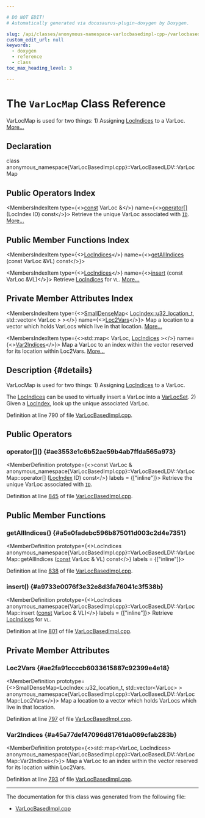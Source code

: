 ```yaml
---

# DO NOT EDIT!
# Automatically generated via docusaurus-plugin-doxygen by Doxygen.

slug: /api/classes/anonymous-namespace-varlocbasedimpl-cpp-/varlocbasedldv/varlocmap
custom_edit_url: null
keywords:
  - doxygen
  - reference
  - class
toc_max_heading_level: 3

---
```





# The `VarLocMap` Class Reference

<DoxygenPage pluginConfig={pluginConfig}>

VarLocMap is used for two things: 1) Assigning <a href="/docs/api/namespaces/anonymous-varlocbasedimpl-cpp-/#a1a71406009b70e55de914dc6374ce484">LocIndices</a> to a VarLoc. <a href="#details">More...</a>

## Declaration

<CodeBlock>class anonymous_namespace{VarLocBasedImpl.cpp}::VarLocBasedLDV::VarLocMap</CodeBlock>

## Public Operators Index

<MembersIndex>

<MembersIndexItem
  type={<><a href="/docs/api/files/lib/lib/target/lib/target/aarch64/aarch64promoteconstant-cpp/#a90f8350fecae261c25be85d38b451bff">const</a> VarLoc &amp;</>}
  name={<><a href="#ae3553e1c6b52ae59b4ab7ffda565a973">operator&#91;&#93;</a> (LocIndex ID) const</>}>
Retrieve the unique VarLoc associated with <code><a href="/docs/api/namespaces/llvm/callingconv/#abdf8cf606905c10634e831390981b0ed">ID</a></code>. <a href="#ae3553e1c6b52ae59b4ab7ffda565a973">More...</a>
</MembersIndexItem>

</MembersIndex>

## Public Member Functions Index

<MembersIndex>

<MembersIndexItem
  type={<><a href="/docs/api/namespaces/anonymous-varlocbasedimpl-cpp-/#a1a71406009b70e55de914dc6374ce484">LocIndices</a></>}
  name={<><a href="#a5e0fadebc596b875011d003c2d4e7351">getAllIndices</a> (const VarLoc &amp;VL) const</>}>
</MembersIndexItem>

<MembersIndexItem
  type={<><a href="/docs/api/namespaces/anonymous-varlocbasedimpl-cpp-/#a1a71406009b70e55de914dc6374ce484">LocIndices</a></>}
  name={<><a href="#a9733e0076f3e32e8d3fa76041c3f538b">insert</a> (const VarLoc &amp;VL)</>}>
Retrieve <a href="/docs/api/namespaces/anonymous-varlocbasedimpl-cpp-/#a1a71406009b70e55de914dc6374ce484">LocIndices</a> for <code>VL</code>. <a href="#a9733e0076f3e32e8d3fa76041c3f538b">More...</a>
</MembersIndexItem>

</MembersIndex>

## Private Member Attributes Index

<MembersIndex>

<MembersIndexItem
  type={<><a href="/docs/api/classes/llvm/smalldensemap">SmallDenseMap</a>&lt; <a href="/docs/api/structs/anonymous-namespace-varlocbasedimpl-cpp-/locindex/#a626afd7de7fed611fa6307b8d3f40f6f">LocIndex::u32&#95;location&#95;t</a>, std::vector&lt; VarLoc &gt; &gt;</>}
  name={<><a href="#ae2fa91ccccb6033615887c92399e4e18">Loc2Vars</a></>}>
Map a location to a vector which holds VarLocs which live in that location. <a href="#ae2fa91ccccb6033615887c92399e4e18">More...</a>
</MembersIndexItem>

<MembersIndexItem
  type={<>std::map&lt; VarLoc, <a href="/docs/api/namespaces/anonymous-varlocbasedimpl-cpp-/#a1a71406009b70e55de914dc6374ce484">LocIndices</a> &gt;</>}
  name={<><a href="#a45a77def47096d81761da069cfab283b">Var2Indices</a></>}>
Map a VarLoc to an index within the vector reserved for its location within Loc2Vars. <a href="#a45a77def47096d81761da069cfab283b">More...</a>
</MembersIndexItem>

</MembersIndex>

## Description {#details}

VarLocMap is used for two things: 1) Assigning <a href="/docs/api/namespaces/anonymous-varlocbasedimpl-cpp-/#a1a71406009b70e55de914dc6374ce484">LocIndices</a> to a VarLoc.

The <a href="/docs/api/namespaces/anonymous-varlocbasedimpl-cpp-/#a1a71406009b70e55de914dc6374ce484">LocIndices</a> can be used to virtually insert a VarLoc into a <a href="/docs/api/namespaces/anonymous-varlocbasedimpl-cpp-/#a0fcac79d5789c3482f72fdb2eb8d0a32">VarLocSet</a>. 2) Given a <a href="/docs/api/structs/anonymous-namespace-varlocbasedimpl-cpp-/locindex">LocIndex</a>, look up the unique associated VarLoc.

Definition at line 790 of file <a href="/docs/api/files/lib/lib/codegen/lib/codegen/livedebugvalues/varlocbasedimpl-cpp">VarLocBasedImpl.cpp</a>.

<SectionDefinition>

## Public Operators

### operator&#91;&#93;() {#ae3553e1c6b52ae59b4ab7ffda565a973}

<MemberDefinition
  prototype={<>const VarLoc &amp; anonymous&#95;namespace&#123;VarLocBasedImpl.cpp&#125;::VarLocBasedLDV::VarLocMap::operator&#91;&#93; (<a href="/docs/api/structs/anonymous-namespace-varlocbasedimpl-cpp-/locindex">LocIndex</a> ID) const</>}
  labels = {["inline"]}>
Retrieve the unique VarLoc associated with <code><a href="/docs/api/namespaces/llvm/callingconv/#abdf8cf606905c10634e831390981b0ed">ID</a></code>.

Definition at line <a href="/docs/api/files/lib/lib/codegen/lib/codegen/livedebugvalues/varlocbasedimpl-cpp/#l00845">845</a> of file <a href="/docs/api/files/lib/lib/codegen/lib/codegen/livedebugvalues/varlocbasedimpl-cpp">VarLocBasedImpl.cpp</a>.
</MemberDefinition>

</SectionDefinition>

<SectionDefinition>

## Public Member Functions

### getAllIndices() {#a5e0fadebc596b875011d003c2d4e7351}

<MemberDefinition
  prototype={<>LocIndices anonymous&#95;namespace&#123;VarLocBasedImpl.cpp&#125;::VarLocBasedLDV::VarLocMap::getAllIndices (<a href="/docs/api/files/lib/lib/target/lib/target/aarch64/aarch64promoteconstant-cpp/#a90f8350fecae261c25be85d38b451bff">const</a> VarLoc &amp; VL) const</>}
  labels = {["inline"]}>

Definition at line <a href="/docs/api/files/lib/lib/codegen/lib/codegen/livedebugvalues/varlocbasedimpl-cpp/#l00838">838</a> of file <a href="/docs/api/files/lib/lib/codegen/lib/codegen/livedebugvalues/varlocbasedimpl-cpp">VarLocBasedImpl.cpp</a>.
</MemberDefinition>

### insert() {#a9733e0076f3e32e8d3fa76041c3f538b}

<MemberDefinition
  prototype={<>LocIndices anonymous&#95;namespace&#123;VarLocBasedImpl.cpp&#125;::VarLocBasedLDV::VarLocMap::insert (<a href="/docs/api/files/lib/lib/target/lib/target/aarch64/aarch64promoteconstant-cpp/#a90f8350fecae261c25be85d38b451bff">const</a> VarLoc &amp; VL)</>}
  labels = {["inline"]}>
Retrieve <a href="/docs/api/namespaces/anonymous-varlocbasedimpl-cpp-/#a1a71406009b70e55de914dc6374ce484">LocIndices</a> for <code>VL</code>.

Definition at line <a href="/docs/api/files/lib/lib/codegen/lib/codegen/livedebugvalues/varlocbasedimpl-cpp/#l00801">801</a> of file <a href="/docs/api/files/lib/lib/codegen/lib/codegen/livedebugvalues/varlocbasedimpl-cpp">VarLocBasedImpl.cpp</a>.
</MemberDefinition>

</SectionDefinition>

<SectionDefinition>

## Private Member Attributes

### Loc2Vars {#ae2fa91ccccb6033615887c92399e4e18}

<MemberDefinition
  prototype={<>SmallDenseMap&lt;LocIndex::u32&#95;location&#95;t, std::vector&lt;VarLoc&gt; &gt; anonymous&#95;namespace&#123;VarLocBasedImpl.cpp&#125;::VarLocBasedLDV::VarLocMap::Loc2Vars</>}>
Map a location to a vector which holds VarLocs which live in that location.

Definition at line <a href="/docs/api/files/lib/lib/codegen/lib/codegen/livedebugvalues/varlocbasedimpl-cpp/#l00797">797</a> of file <a href="/docs/api/files/lib/lib/codegen/lib/codegen/livedebugvalues/varlocbasedimpl-cpp">VarLocBasedImpl.cpp</a>.
</MemberDefinition>

### Var2Indices {#a45a77def47096d81761da069cfab283b}

<MemberDefinition
  prototype={<>std::map&lt;VarLoc, LocIndices&gt; anonymous&#95;namespace&#123;VarLocBasedImpl.cpp&#125;::VarLocBasedLDV::VarLocMap::Var2Indices</>}>
Map a VarLoc to an index within the vector reserved for its location within Loc2Vars.

Definition at line <a href="/docs/api/files/lib/lib/codegen/lib/codegen/livedebugvalues/varlocbasedimpl-cpp/#l00793">793</a> of file <a href="/docs/api/files/lib/lib/codegen/lib/codegen/livedebugvalues/varlocbasedimpl-cpp">VarLocBasedImpl.cpp</a>.
</MemberDefinition>

</SectionDefinition>

<hr/>

The documentation for this class was generated from the following file:

<ul>
<li><a href="/docs/api/files/lib/lib/codegen/lib/codegen/livedebugvalues/varlocbasedimpl-cpp">VarLocBasedImpl.cpp</a></li>
</ul>

</DoxygenPage>
